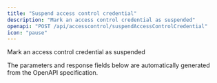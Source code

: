 ```yaml
---
title: "Suspend access control credential"
description: "Mark an access control credential as suspended"
openapi: "POST /api/accesscontrol/suspendAccessControlCredential"
icon: "pause"
---
```


Mark an access control credential as suspended

<Note>
The parameters and response fields below are automatically generated from the OpenAPI specification.
</Note>

